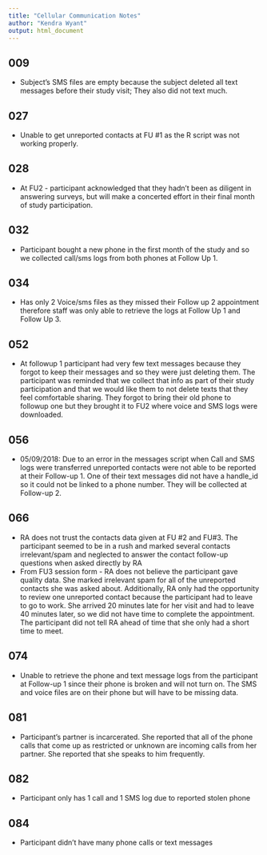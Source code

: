 ```yaml
---
title: "Cellular Communication Notes"
author: "Kendra Wyant"
output: html_document
---
```


## 009

- Subject’s SMS files are empty because the subject deleted all text messages before their study visit; They also did not text much.  


## 027 

- Unable to get unreported contacts at FU #1 as the R script was not working properly.   


## 028

- At FU2 - participant acknowledged that they hadn’t been as diligent in answering surveys, but will make a concerted effort in their final month of study participation.  


## 032

- Participant bought a new phone in the first month of the study and so we collected call/sms logs from both phones at Follow Up 1.   


## 034

- Has only 2 Voice/sms files as they missed their Follow up 2 appointment therefore staff was only able to retrieve the logs at Follow Up 1 and Follow Up 3.  


## 052

- At followup 1 participant had very few text messages because they forgot to keep their messages and so they were just deleting them. The participant was reminded that we collect that info as part of their study participation and that we would like them to not delete texts that they feel comfortable sharing. They forgot to bring their old phone to followup one but they brought it to FU2 where voice and SMS logs were downloaded.    


## 056 

- 05/09/2018: Due to an error in the messages script when Call and SMS logs were transferred unreported contacts were not able to be reported at their Follow-up 1. One of their text messages did not have a handle_id so it could not be linked to a phone number. They will be collected at Follow-up 2.    


## 066

- RA does not trust the contacts data given at FU #2 and FU#3. The participant seemed to be in a rush and marked several contacts irrelevant/spam and neglected to answer the contact follow-up questions when asked directly by RA
- From FU3 session form - RA does not believe the participant gave quality data. She marked irrelevant spam for all of the unreported contacts she was asked about. Additionally, RA only had the opportunity to review one unreported contact because the participant had to leave to go to work. She arrived 20 minutes late for her visit and had to leave 40 minutes later, so we did not have time to complete the appointment. The participant did not tell RA ahead of time that she only had a short time to meet.


## 074

- Unable to retrieve the phone and text message logs from the participant at Follow-up 1 since their phone is broken and will not turn on. The SMS and voice files are on their phone but will have to be missing data.   

## 081

- Participant’s partner is incarcerated. She reported that all of the phone calls that come up as restricted or unknown are incoming calls from her partner. She reported that she speaks to him frequently.   


## 082

- Participant only has 1 call and 1 SMS log due to reported stolen phone   


## 084 

- Participant didn’t have many phone calls or text messages    

